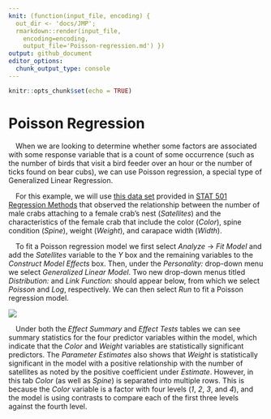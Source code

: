 ```yaml
---
knit: (function(input_file, encoding) {
  out_dir <- 'docs/JMP';
  rmarkdown::render(input_file,
    encoding=encoding,
    output_file='Poisson-regression.md') })
output: github_document
editor_options:
  chunk_output_type: console
---
```


```r
knitr::opts_chunk$set(echo = TRUE)
```

# Poisson Regression

&emsp;When we are looking to determine whether some factors are associated with some response variable that is a count of some occurrence (such as the number of birds that visit a bird feeder over an hour or the number of ticks found on bear cubs), we can use Poisson regression, a special type of Generalized Linear Regression.  

&emsp;For this example, we will use [this data set](https://github.com/tylerbg/DLC_stat_resources/tree/master/docs/JMP/dat/crab.jmp) provided in [STAT 501 Regression Methods](https://online.stat.psu.edu/stat504/lesson/9/9.2) that observed the relationship between the number of male crabs attaching to a female crab's nest (*Satellites*) and the characteristics of the female crab that include the color (*Color*), spine condition (*Spine*), weight (*Weight*), and carapace width (*Width*).

&emsp;To fit a Poisson regression model we first select *Analyze* -> *Fit Model* and add the *Satellites* variable to the *Y* box and the remaining variables to the *Construct Model Effects* box.  Then, under the *Personality:* drop-down menu we select *Generalized Linear Model*.  Two new drop-down menus titled *Distribution:* and *Link Function:* should appear below, from which we select *Poisson* and *Log*, respectively.  We can then select *Run* to fit a Poisson regression model.

<center>
<img src="img/Poisson-regression/crab_Poisson.png" style="display: block; margin: auto;" />
</center>

&emsp;Under both the *Effect Summary* and *Effect Tests* tables we can see summary statistics for the four predictor variables within the model, which indicate that the *Color* and *Weight* variables are statistically significant predictors.  The *Parameter Estimates* also shows that *Weight* is statistically significant in the model with a positive relationship with the number of satellites as noted by the positive coefficient under *Estimate*.  However, in this tab *Color* (as well as *Spine*) is separated into multiple rows.  This is because the *Color* variable is a factor with four levels (*1*, *2*, *3*, and *4*), and the model is using contrasts to compare each of the first three levels against the fourth level.